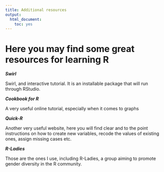 ```yaml
---
title: Additional resources
output: 
  html_document: 
    toc: yes
---
```



Here you may find some great resources for learning R
======================


***Swirl***

Swirl, and interactive tutorial. It is an installable package that will run through RStudio.

***Cookbook for R ***

A very useful online tutorial, especially when it comes to graphs

***Quick-R***

Another very useful website, here you will find clear and to the point instructions on how to create new variables, recode the values of existing ones, assign missing cases etc.

***R-Ladies***

Those are the ones I use, including R-Ladies, a group aiming to promote gender diversity in the R community.
